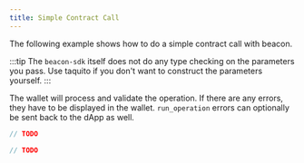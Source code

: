 ```yaml
---
title: Simple Contract Call
---
```



The following example shows how to do a simple contract call with beacon.

:::tip
The `beacon-sdk` itself does not do any type checking on the parameters you pass. Use taquito if you don't want to construct the parameters yourself.
:::

The wallet will process and validate the operation. If there are any errors, they have to be displayed in the wallet. `run_operation` errors can optionally be sent back to the dApp as well.

<RunnableCode>

<!-- embedme simple-contract-call.beacon.ts -->

```ts
// TODO
```

<!-- embedme simple-contract-call.taquito.ts -->

```ts
// TODO
```

</RunnableCode>
